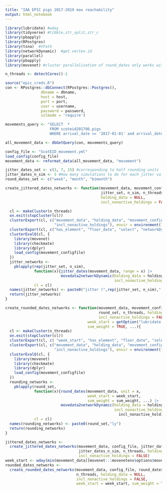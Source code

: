 ```yaml
---
title: "IAA EPIC pigs 2017-2019 max reachability"
output: html_notebook
---
```


```r
library(lubridate) #wday
library(tidyverse) #tibble,str_split,str_c
library(pbapply)
library(RPostgres)
library(tsna)  #tPath
library(networkDynamic)  #get.vertex.id
library(parallel)
library(pbapply)
library(movenet) #cluster parallelisation of round_dates only works with an installed version

n_threads <- detectCores()-1
```

```r
source("epic_creds.R")
con <- RPostgres::dbConnect(RPostgres::Postgres(),
                dbname = dbname,
                host = host,
                port = port,
                user = username,
                password = password,
                sslmode = 'require')

movements_query <- "SELECT  *
                    FROM scoteid201706.pigs
                    WHERE arrival_date >= '2017-01-01' and arrival_date <= '2019-12-31'"

all_movement_data <- dbGetQuery(con, movements_query)
```

```r
config_file <- "ScotEID_movement.yml"
load_config(config_file)
movement_data <- reformat_data(all_movement_data, "movement")
```
```r
jitter_dates_set <- c(3, 7, 15) #corresponding to half rounding units
jitter_dates_n_sim <- 5 #How many simulations to do for each jitter value?
round_dates_set <- c("week", "month", "bimonth")

create_jittered_dates_networks <- function(movement_data, movement_configfile, 
                                           jitter_set, n_sim, n_threads,
                                           holding_data = NULL, 
                                           incl_nonactive_holdings = FALSE){

  cl <- makeCluster(n_threads)
  on.exit(stopCluster(cl))
  clusterExport(cl, c("movement_data", "holding_data", "movement_configfile", 
                      "incl_nonactive_holdings"), envir = environment())
  clusterExport(cl, c("has_element", "floor_date", "select", "networkDynamic"))
  clusterEvalQ(cl, {
    library(movenet)
    library(checkmate)
    library(dplyr)
    load_config(movement_configfile)
  })
  jitter_networks <-
    pblapply(rep(jitter_set, n_sim),
             function(x){jitter_dates(movement_data, range = x) |>
                         movedata2networkDynamic(holding_data = holding_data,
                                                 incl_nonactive_holdings = incl_nonactive_holdings)},
             cl = cl)
  names(jitter_networks) <- paste0("jitter (",rep(jitter_set, n_sim)," days)")
  return(jitter_networks)
}

create_rounded_dates_networks <- function(movement_data, movement_configfile, 
                                          round_set, n_threads, holding_data = NULL, 
                                          incl_nonactive_holdings = FALSE,
                                     week_start = getOption("lubridate.week.start", 7),
                                     sum_weight = TRUE, ...){
  cl <- makeCluster(n_threads)
  on.exit(stopCluster(cl))
  clusterExport(cl, c( "week_start", "has_element", "floor_date", "select", "networkDynamic"))
  clusterExport(cl, c("movement_data", "holding_data", "movement_configfile", 
                      "incl_nonactive_holdings"), envir = environment())
  clusterEvalQ(cl, {
    library(movenet)
    library(checkmate)
    library(dplyr)
    load_config(movement_configfile)
  })
  rounding_networks <-
    pblapply(round_set,
             function(x){round_dates(movement_data, unit = x,
                                     week_start = week_start,
                                     sum_weight = sum_weight, ...) |>
                         movedata2networkDynamic(holding_data = holding_data,
                                                 incl_nonactive_holdings =
                                                   incl_nonactive_holdings)},
             cl = cl)
  names(rounding_networks) <- paste0(round_set,"ly")
  return(rounding_networks)
}

jittered_dates_networks <- 
  create_jittered_dates_networks(movement_data, config_file, jitter_dates_set, 
                                 jitter_dates_n_sim, n_threads, holding_data = NULL, 
                                 incl_nonactive_holdings = FALSE)
week_start <- wday(min(movement_data[[movenet:::movenetenv$options$movedata_cols$date]]))
rounded_dates_networks <- 
  create_rounded_dates_networks(movement_data, config_file, round_dates_set, 
                                n_threads, holding_data = NULL, 
                                incl_nonactive_holdings = FALSE, 
                                week_start = week_start, sum_weight = TRUE)

```

